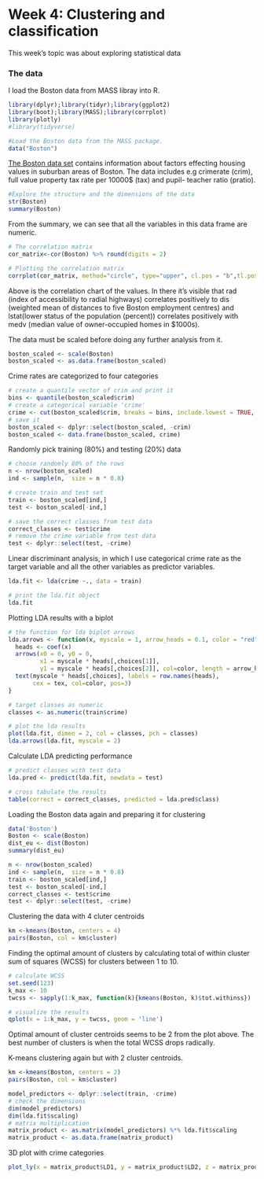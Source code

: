 # Week 4: Clustering and classification

This week's topic was about exploring statistical data

### The data

I load the Boston data from MASS libray into R. 

```r
library(dplyr);library(tidyr);library(ggplot2)
library(boot);library(MASS);library(corrplot)
library(plotly)
#library(tidyverse)

#Load the Boston data from the MASS package. 
data("Boston")

```

[The Boston data set](https://stat.ethz.ch/R-manual/R-devel/library/MASS/html/Boston.html) contains information about factors effecting housing values in suburban areas of Boston. The data includes e.g crimerate (crim), full value property tax rate per 10000$ (tax) and pupil- teacher ratio (pratio). 

```r
#Explore the structure and the dimensions of the data
str(Boston)
summary(Boston)
```

From the summary, we can see that all the variables in this data frame are numeric.

```r
# The correlation matrix 
cor_matrix<-cor(Boston) %>% round(digits = 2)

# Plotting the correlation matrix
corrplot(cor_matrix, method="circle", type="upper", cl.pos = "b",tl.pos = "d",tl.cex = 0.6)
```

Above is the correlation chart of the values. In there it's visible that rad (index of accessibility to radial highways) correlates positively to dis (weighted mean of distances to five Boston employment centres) and lstat(lower status of the population (percent)) correlates positively with medv (median value of owner-occupied homes in $1000s).

The data must be scaled before doing any further analysis from it.
```r
boston_scaled <- scale(Boston)
boston_scaled <- as.data.frame(boston_scaled)
```

Crime rates are categorized to four categories
```r
# create a quantile vector of crim and print it
bins <- quantile(boston_scaled$crim)
# create a categorical variable 'crime'
crime <- cut(boston_scaled$crim, breaks = bins, include.lowest = TRUE, label=c("low", "med_low","med_high","high"))
# save it
boston_scaled <- dplyr::select(boston_scaled, -crim)
boston_scaled <- data.frame(boston_scaled, crime)

```

Randomly pick training (80%) and testing (20%) data
```r
# choose randomly 80% of the rows
n <- nrow(boston_scaled)
ind <- sample(n,  size = n * 0.8)

# create train and test set
train <- boston_scaled[ind,]
test <- boston_scaled[-ind,]

# save the correct classes from test data
correct_classes <- test$crime
# remove the crime variable from test data
test <- dplyr::select(test, -crime)

```

Linear discriminant analysis, in which I use categorical crime rate as the target variable and all the other variables as predictor variables. 

```r
lda.fit <- lda(crime ~., data = train)

# print the lda.fit object
lda.fit
```

Plotting LDA results with a biplot

```r
# the function for lda biplot arrows
lda.arrows <- function(x, myscale = 1, arrow_heads = 0.1, color = "red", tex = 0.75, choices = c(1,2)){
  heads <- coef(x)
  arrows(x0 = 0, y0 = 0, 
         x1 = myscale * heads[,choices[1]], 
         y1 = myscale * heads[,choices[2]], col=color, length = arrow_heads)
  text(myscale * heads[,choices], labels = row.names(heads), 
       cex = tex, col=color, pos=3)
}

# target classes as numeric
classes <- as.numeric(train$crime)

# plot the lda results
plot(lda.fit, dimen = 2, col = classes, pch = classes)
lda.arrows(lda.fit, myscale = 2)
```

Calculate LDA predicting performance

```r
# predict classes with test data
lda.pred <- predict(lda.fit, newdata = test)

# cross tabulate the results
table(correct = correct_classes, predicted = lda.pred$class)
```

Loading the Boston data again and preparing it for clustering

```r
data('Boston')
Boston <- scale(Boston)
dist_eu <- dist(Boston)
summary(dist_eu)

n <- nrow(boston_scaled)
ind <- sample(n,  size = n * 0.8)
train <- boston_scaled[ind,]
test <- boston_scaled[-ind,]
correct_classes <- test$crime
test <- dplyr::select(test, -crime)
```

Clustering the data with 4 cluter centroids

```r
km <-kmeans(Boston, centers = 4)
pairs(Boston, col = km$cluster)
```

Finding the optimal amount of clusters by calculating total of within cluster sum of squares (WCSS) for clusters between 1 to 10.

```r
# calculate WCSS
set.seed(123)
k_max <- 10
twcss <- sapply(1:k_max, function(k){kmeans(Boston, k)$tot.withinss})

# visualize the results
qplot(x = 1:k_max, y = twcss, geom = 'line')
```

Optimal amount of cluster centroids seems to be 2 from the plot above. The best number of clusters is when the total WCSS drops radically.

K-means clustering again but with 2 cluster centroids.

```r
km <-kmeans(Boston, centers = 2)
pairs(Boston, col = km$cluster)
```

```r
model_predictors <- dplyr::select(train, -crime)
# check the dimensions
dim(model_predictors)
dim(lda.fit$scaling)
# matrix multiplication
matrix_product <- as.matrix(model_predictors) %*% lda.fit$scaling
matrix_product <- as.data.frame(matrix_product)
```

3D plot with crime categories

```r
plot_ly(x = matrix_product$LD1, y = matrix_product$LD2, z = matrix_product$LD3, type= 'scatter3d', mode='markers', color=train$crime)

```
